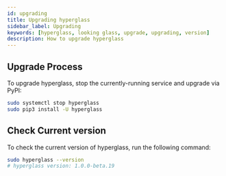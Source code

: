```yaml
---
id: upgrading
title: Upgrading hyperglass
sidebar_label: Upgrading
keywords: [hyperglass, looking glass, upgrade, upgrading, version]
description: How to upgrade hyperglass
---
```


## Upgrade Process

To upgrade hyperglass, stop the currently-running service and upgrade via PyPI:

```bash {2}
sudo systemctl stop hyperglass
sudo pip3 install -U hyperglass
```

## Check Current version

To check the current version of hyperglass, run the following command:

```bash {1}
sudo hyperglass --version
# hyperglass version: 1.0.0-beta.19
```
